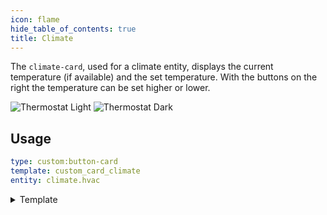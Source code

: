 ```yaml
---
icon: flame
hide_table_of_contents: true
title: Climate
---
```

The `climate-card`, used for a climate entity, displays the current temperature (if available) and the set temperature. With the buttons on the right the temperature can be set higher or lower.

![Thermostat Light](/img/cards/thermostat/thermostat.png)
![Thermostat Dark](/img/cards/thermostat/thermostat-dark.png)

## Usage

```yaml
type: custom:button-card
template: custom_card_climate
entity: climate.hvac
```


<details>
  <summary>Template</summary>
  <CodeBlock language="yaml" title="/dashboard/HaCasa/templates/custom_card_climate/custom_card_climate.yaml">{MyComponentSource}</CodeBlock>
</details>
